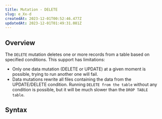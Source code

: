 ```yaml
---
title: Mutation - DELETE
slug: e_Xx-d
createdAt: 2023-12-01T00:52:46.477Z
updatedAt: 2023-12-01T01:49:31.081Z
---
```


## **Overview**

The `DELETE` mutation deletes one or more records from a table based on specified conditions. This support has limitations:
- Only one data mutation (DELETE or UPDATE) at a given moment is possible, trying to run another one will fail.
- Data mutations rewrite all files containing the data from the UPDATE/DELETE condition. Running `DELETE from the table` without any condition is possible, but it will be much slower than the `DROP TABLE table`.

## **Syntax**































